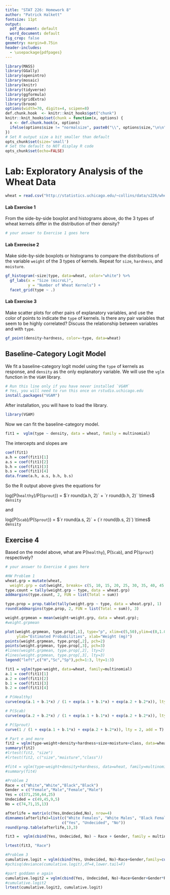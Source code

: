 ---
title: "STAT 226: Homework 8"
author: "Patrick Halkett"
fontsize: 11pt
output:
  pdf_document: default
  word_document: default
fig_crop: false
geometry: margin=0.75in
header-includes:
  - \usepackage{pdfpages}
---

```{r setup, include=FALSE}
library(MASS)
library(GGally)
library(openintro)
library(mosaic)
library(knitr)
library(tidyverse)
library(ggformula)
library(gridExtra)
library(broom)
options(width=70, digits=4, scipen=8)
def.chunk.hook  <- knitr::knit_hooks$get("chunk")
knitr::knit_hooks$set(chunk = function(x, options) {
  x <- def.chunk.hook(x, options)
  ifelse(options$size != "normalsize", paste0("\\", options$size,"\n\n", x, "\n\n \\normalsize"), x)
})
# Set R output size a bit smaller than default
opts_chunk$set(size='small') 
# Set the default to NOT display R code
opts_chunk$set(echo=FALSE) 
```


# Lab: Exploratory Analysis of the Wheat Data

```{r load-data}
wheat = read.csv("http://statistics.uchicago.edu/~collins/data/s226/wheat.csv")
```

#### Lab Exercise 1
From the side-by-side boxplot and histograms above,
do the 3 types of wheat kernels differ in the distribution of their density?

```{r exercise1}
# your answer to Exercise 1 goes here
```

#### Lab Exerecise 2
Make side-by-side boxplots or histograms to compare 
the distributions of the variable `weight` of the 3 types of kernels.
Repeat for `size`, `hardness`, and `moisture`.

```{r exercise2}
gf_histogram(~size|type, data=wheat, color="white") %>%
  gf_labs(x = "Size (microL)", 
          y = "Number of Wheat Kernels") + 
  facet_grid(type ~ .)
```

#### Lab Exercise 3

Make scatter plots for other pairs of explanatory variables, 
and use the color of points to indicate the `type` of kernels.
Is there any pair variables that seem to be highly correlated?
Discuss the relationship between variables and with `type`.

```{r exercise3}
gf_point(density~hardness, color=~type, data=wheat)
```

## Baseline-Category Logit Model

We fit a baseline-category logit model using the `type`
of kernels as response, and `density` as the only explanatory 
variable. We will use the `vglm` function in the `VGAM` library.

```{r VGAM-install, eval=FALSE}
# Run this line only if you have never installed `VGAM`
# Yes, you will need to run this once on rstudio.uchicago.edu
install.packages("VGAM")  
```

After installation, you will have to load the library.

```{r VGAM-load, message=FALSE, warning=FALSE}
library(VGAM)  
```

Now we can fit the baseline-category model.

```{r fit1}
fit1 =  vglm(type ~ density, data = wheat, family = multinomial)
```

The intercepts and slopes are
```{r fit1-coef}
coef(fit1)
a.h = coef(fit1)[1]
a.s = coef(fit1)[2]
b.h = coef(fit1)[3]
b.s = coef(fit1)[4]
data.frame(a.h, a.s, b.h, b.s)
```
So the R output above gives the equations for

log(P(`healthy`)/P(`Sprout`)) = $`r round(a.h, 2)` + `r round(b.h, 2)` \times$ `density`

and

log(P(`Scab`)/P(`Sprout`)) = $`r round(a.s, 2)` + (`r round(b.s, 2)`) \times$ `density`

## Exercise 4
Based on the model above, what are P(`healthy`), P(`Scab`),
and P(`Sprout`) respectively?

```{r exercise4}
# your answer to Exercise 4 goes here
```

```{r}
#HW Problem 1
wheat.grp = mutate(wheat, 
  weight.grp = cut(weight, breaks= c(5, 10, 15, 20, 25, 30, 35, 40, 45, 50)))
type.count = tally(weight.grp ~ type, data = wheat.grp)
addmargins(type.count, 2, FUN = list(Total = sum))

type.prop = prop.table(tally(weight.grp ~ type, data = wheat.grp), 1)
round(addmargins(type.prop, 2, FUN = list(Total = sum)), 3)

weight.grpmean = mean(weight~weight.grp, data = wheat.grp);
#weight.grpmean

plot(weight.grpmean, type.prop[,1], type="p", xlim=c(5,50),ylim=c(0,1.0),
     ylab="Estimated Probabilities", xlab="Weight (mg)")
points(weight.grpmean, type.prop[,2], pch=2)
points(weight.grpmean, type.prop[,3], pch=3)
#lines(weight.grpmean, type.prop[,2], lty=2)
#lines(weight.grpmean, type.prop[,3], lty=3)
legend("left",c("H","Sc","Sp"),pch=1:3, lty=1:3)

fit1 = vglm(type~weight, data=wheat, family=multinomial)
a.1 = coef(fit1)[1]
a.2 = coef(fit1)[2]
b.1 = coef(fit1)[3]
b.2 = coef(fit1)[4]

# P(Healthy)
curve(exp(a.1 + b.1*x) / (1 + exp(a.1 + b.1*x) + exp(a.2 + b.2*x)), lty = 1, add = T)

# P(Scab)
curve(exp(a.2 + b.2*x) / (1 + exp(a.1 + b.1*x) + exp(a.2 + b.2*x)), lty = 3, add = T)  

# P(Sprout)
curve(1 / (1 + exp(a.1 + b.1*x) + exp(a.2 + b.2*x)), lty = 2, add = T)

# Part e and more
fit2 = vglm(type~weight+density+hardness+size+moisture+class, data=wheat, family=multinomial)
summary(fit2)
#lrtest(fit2, "size")
#lrtest(fit2, c("size","moisture","class"))

#fit4 = vglm(type~weight+density+hardness, data=wheat, family=multinomial)
#summary(fit4)
```

```{r}
#Problem 2
Race = c("White","White","Black","Black") 
Gender = c("Female","Male","Female","Male") 
Yes = c(371,250,64,25) 
Undecided = c(49,45,9,5) 
No = c(74,71,15,13)

afterlife = matrix(c(Yes,Undecided,No), nrow=4)
dimnames(afterlife)=list(c("White Females", "White Males", "Black Females", "Black Males"),
                         c("Yes", "Undecided", "No"))
round(prop.table(afterlife,1),3)

fit3 =  vglm(cbind(Yes, Undecided, No) ~ Race + Gender, family = multinomial)

lrtest(fit3, "Race")
```

```{r}
#Problem 3
cumulative.logit = vglm(cbind(Yes, Undecided, No)~Race+Gender,family=cumulative(parallel=TRUE))
#pchisq(deviance(cumulative.logit),df=4,lower.tail=F)

#part goddamn e again
cumulative.logit2 = vglm(cbind(Yes, Undecided, No)~Race+Gender+Gender*Race,family=cumulative(parallel=TRUE))
#cumulative.logit2
lrtest(cumulative.logit2, cumulative.logit)
```

